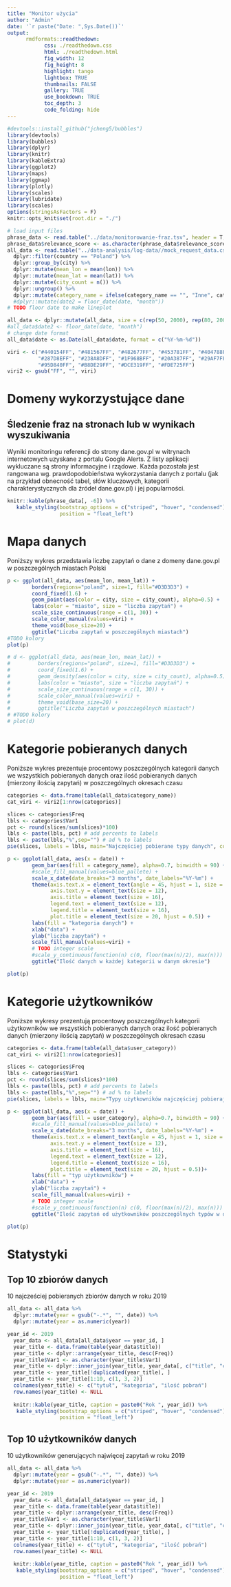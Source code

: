 ```yaml
---
title: "Monitor użycia"
author: "Admin"
date: '`r paste("Date: ",Sys.Date())`'
output: 
      rmdformats::readthedown:
            css: ./readthedown.css
            html: ./readthedown.html
            fig_width: 12
            fig_height: 8
            highlight: tango
            lightbox: TRUE
            thumbnails: FALSE
            gallery: TRUE
            use_bookdown: TRUE
            toc_depth: 3
            code_folding: hide
---
```


```r
#devtools::install_github("jcheng5/bubbles")
library(devtools)
library(bubbles)
library(dplyr)
library(knitr)
library(kableExtra)
library(ggplot2)
library(maps)
library(ggmap)
library(plotly)
library(scales)
library(lubridate)
library(scales)
options(stringsAsFactors = F)
knitr::opts_knit$set(root.dir = "./")
```

```r
# load input files
phrase_data <- read.table("../data/monitorowanie-fraz.tsv", header = T, sep="\t")
phrase_data$relevance_score <- as.character(phrase_data$relevance_score)
all_data <- read.table("../data-analysis/log-data//mock_request_data.csv", header = T, sep=",") %>%
  dplyr::filter(country == "Poland") %>%
  dplyr::group_by(city) %>%
  dplyr::mutate(mean_lon = mean(lon)) %>%
  dplyr::mutate(mean_lat = mean(lat)) %>%
  dplyr::mutate(city_count = n()) %>%
  dplyr::ungroup() %>%
  dplyr::mutate(category_name = ifelse(category_name == "", "Inne", category_name))
  #dplyr::mutate(date2 = floor_date(date, "month"))
# TODO floor date to make lineplot

all_data <- dplyr::mutate(all_data, size = c(rep(50, 2000), rep(80, 2000), rep(100, nrow(all_data)-4000)))
#all_data$date2 <- floor_date(date, "month")
# change date format
all_data$date <- as.Date(all_data$date, format = c("%Y-%m-%d"))

viri <- c("#440154FF", "#481567FF", "#482677FF", "#453781FF", "#404788FF", "#39568CFF", "#33638DFF", "#2D708EFF",
          "#287D8EFF", "#238A8DFF", "#1F968BFF", "#20A387FF", "#29AF7FFF", "#3CBB75FF", "#55C667FF", "#73D055FF",
          "#95D840FF", "#B8DE29FF", "#DCE319FF", "#FDE725FF")
viri2 <- gsub("FF", "", viri)
```


# Domeny wykorzystujące dane 

## Śledzenie fraz na stronach lub w wynikach wyszukiwania

Wyniki monitoringu referencji do strony dane.gov.pl w witrynach internetowych uzyskane z portalu Google Alerts. Z listy aplikacji wykluczane są strony informacyjne i rządowe. Każda pozostała jest rangowana wg. prawdopodobieństwa wykorzystania danych z portalu (jak na przykład obnecność tabel, słów kluczowych, kategorii charakterystycznych dla źródeł dane.gov.pl) i jej popularności.

```r
knitr::kable(phrase_data[, -6]) %>%
   kable_styling(bootstrap_options = c("striped", "hover", "condensed"),
                 position = "float_left")
```

# Mapa danych

Poniższy wykres przedstawia liczbę zapytań o dane z domeny dane.gov.pl w poszczególnych miastach Polski

```r
p <- ggplot(all_data, aes(mean_lon, mean_lat)) +
        borders(regions="poland", size=1, fill="#D3D3D3") +
        coord_fixed(1.6) +
        geom_point(aes(color = city, size = city_count), alpha=0.5) +
        labs(color = "miasto", size = "liczba zapytań") +
        scale_size_continuous(range = c(1, 30)) +
        scale_color_manual(values=viri) +
        theme_void(base_size=20) +
        ggtitle("Liczba zapytań w poszczególnych miastach")
#TODO kolory
plot(p)

# d <- ggplot(all_data, aes(mean_lon, mean_lat)) +
#         borders(regions="poland", size=1, fill="#D3D3D3") +
#         coord_fixed(1.6) +
#         geom_density(aes(color = city, size = city_count), alpha=0.5) +
#         labs(color = "miasto", size = "liczba zapytań") +
#         scale_size_continuous(range = c(1, 30)) +
#         scale_color_manual(values=viri) +
#         theme_void(base_size=20) +
#         ggtitle("Liczba zapytań w poszczególnych miastach")
# #TODO kolory
# plot(d)
```

# Kategorie pobieranych danych

Poniższe wykres prezentuje procentowy poszczególnych kategorii danych we wszystkich pobieranych danych oraz ilość pobieranych danych (mierzony ilością zapytań) w poszczególnych okresach czasu 

```r
categories <- data.frame(table(all_data$category_name))
cat_viri <- viri2[1:nrow(categories)]

slices <- categories$Freq
lbls <- categories$Var1
pct <- round(slices/sum(slices)*100)
lbls <- paste(lbls, pct) # add percents to labels
lbls <- paste(lbls,"%",sep="") # ad % to labels 
pie(slices, labels = lbls, main="Najczęściej pobierane typy danych", col = cat_viri)

```

```r
p <- ggplot(all_data, aes(x = date)) +
        geom_bar(aes(fill = category_name), alpha=0.7, binwidth = 90) +
        #scale_fill_manual(values=blue_pallete) +
        scale_x_date(date_breaks="3 months", date_labels="%Y-%m") +
        theme(axis.text.x = element_text(angle = 45, hjust = 1, size = 12),
              axis.text.y = element_text(size = 12),
              axis.title = element_text(size = 16),
              legend.text = element_text(size = 12),
              legend.title = element_text(size = 16),
              plot.title = element_text(size = 20, hjust = 0.5)) +
        labs(fill = "kategoria danych") +
        xlab("data") +
        ylab("liczba zapytań") +
        scale_fill_manual(values=viri) +
        # TODO integer scale
        #scale_y_continuous(function(n) c(0, floor(max(n)/2), max(n))) 
        ggtitle("Ilość danych w każdej kategorii w danym okresie")

plot(p)

```

# Kategorie użytkowników

Poniższe wykresy prezentują procentowy poszczególnych kategorii użytkowników we wszystkich pobieranych danych oraz ilość pobieranych danych (mierzony ilością zapytań) w poszczególnych okresach czasu 

```r
categories <- data.frame(table(all_data$user_category))
cat_viri <- viri2[1:nrow(categories)]

slices <- categories$Freq
lbls <- categories$Var1
pct <- round(slices/sum(slices)*100)
lbls <- paste(lbls, pct) # add percents to labels
lbls <- paste(lbls,"%",sep="") # ad % to labels 
pie(slices, labels = lbls, main="Typy użytkowników najczęściej pobierających dane", col = cat_viri)

```

```r
p <- ggplot(all_data, aes(x = date)) +
        geom_bar(aes(fill = user_category), alpha=0.7, binwidth = 90) +
        #scale_fill_manual(values=blue_pallete) +
        scale_x_date(date_breaks="3 months", date_labels="%Y-%m") +
        theme(axis.text.x = element_text(angle = 45, hjust = 1, size = 12),
              axis.text.y = element_text(size = 12),
              axis.title = element_text(size = 16),
              legend.text = element_text(size = 12),
              legend.title = element_text(size = 16),
              plot.title = element_text(size = 20, hjust = 0.5))+
        labs(fill = "typ użytkowników") +
        xlab("data") +
        ylab("liczba zapytań") +
        scale_fill_manual(values=viri) +
        # TODO integer scale
        #scale_y_continuous(function(n) c(0, floor(max(n)/2), max(n))) 
        ggtitle("Ilość zapytań od użytkowników poszczególnych typów w danym okresie")

plot(p)

```

# Statystyki

## Top 10 zbiorów danych

10 najcześciej pobieranych zbiorów danych w roku 2019

```r
all_data <- all_data %>%
  dplyr::mutate(year = gsub("-.*", "", date)) %>%
  dplyr::mutate(year = as.numeric(year))

year_id <- 2019
  year_data <- all_data[all_data$year == year_id, ]
  year_title <- data.frame(table(year_data$title))
  year_title <- dplyr::arrange(year_title, desc(Freq))
  year_title$Var1 <- as.character(year_title$Var1)
  year_title <- dplyr::inner_join(year_title, year_data[, c("title", "category_name")], by = c("Var1" = "title"))
  year_title <- year_title[!duplicated(year_title), ]
  year_title <- year_title[1:10, c(1, 3, 2)]
  colnames(year_title) <- c("tytuł", "kategoria", "ilość pobrań")
  row.names(year_title) <- NULL
  
  knitr::kable(year_title, caption = paste0("Rok ", year_id)) %>%
   kable_styling(bootstrap_options = c("striped", "hover", "condensed"),
                 position = "float_left")

```

## Top 10 użytkowników danych

10 użytkowników generujących najwięcej zapytań w roku 2019

```r
all_data <- all_data %>%
  dplyr::mutate(year = gsub("-.*", "", date)) %>%
  dplyr::mutate(year = as.numeric(year))

year_id <- 2019
  year_data <- all_data[all_data$year == year_id, ]
  year_title <- data.frame(table(year_data$title))
  year_title <- dplyr::arrange(year_title, desc(Freq))
  year_title$Var1 <- as.character(year_title$Var1)
  year_title <- dplyr::inner_join(year_title, year_data[, c("title", "category_name")], by = c("Var1" = "title"))
  year_title <- year_title[!duplicated(year_title), ]
  year_title <- year_title[1:10, c(1, 3, 2)]
  colnames(year_title) <- c("tytuł", "kategoria", "ilość pobrań")
  row.names(year_title) <- NULL
  
  knitr::kable(year_title, caption = paste0("Rok ", year_id)) %>%
   kable_styling(bootstrap_options = c("striped", "hover", "condensed"),
                 position = "float_left")

```
